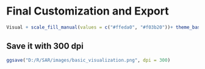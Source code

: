 # Final Customization and Export

```r
Visual + scale_fill_manual(values = c("#ffeda0", "#f03b20"))+ theme_base(base_size = 11, base_family = "Times New Roman")

```

## Save it with 300 dpi
```r
ggsave("D:/R/SAR/images/basic_visualization.png", dpi = 300)

```




